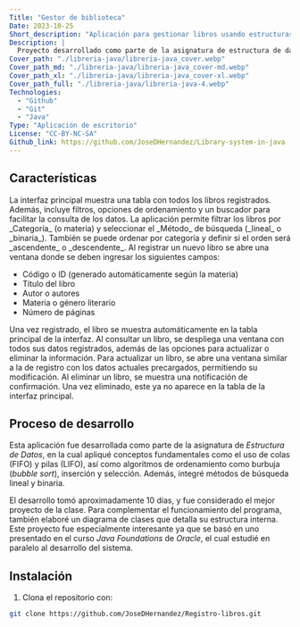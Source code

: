 ```yaml
---
Title: "Gestor de biblioteca"
Date: 2023-10-25
Short_description: "Aplicación para gestionar libros usando estructuras de datos."
Description: |
  Proyecto desarrollado como parte de la asignatura de estructura de datos. La aplicación permite registrar libros, filtrarlos, ordenarlos y realizar búsquedas aplicando estructuras como pilas y colas, además de algoritmos de ordenamiento y búsqueda.
Cover_path: "./libreria-java/libreria-java_cover.webp"
Cover_path_md: "./libreria-java/libreria-java_cover-md.webp"
Cover_path_xl: "./libreria-java/libreria-java_cover-xl.webp"
Cover_path_full: "./libreria-java/libreria-java-4.webp"
Technologies:
  - "Github"
  - "Git"
  - "Java"
Type: "Aplicación de escritorio"
License: "CC-BY-NC-SA"
Github_link: https://github.com/JoseDHernandez/Library-system-in-java
---
```



<HeroProject
  Title={frontmatter.Title}
  Img={Image5}
  Release={frontmatter.Date}
  Description={frontmatter.Description}
  Technologies={frontmatter.Technologies}
  Github_link={frontmatter.Github_link}
  Demo_link={frontmatter?.Demo_link}
  License={frontmatter.License}
/>

## Características

<FeatureCard title="Interfaz inicial" image={Image1}>
  La interfaz principal muestra una tabla con todos los libros registrados.
  Además, incluye filtros, opciones de ordenamiento y un buscador para facilitar
  la consulta de los datos.
</FeatureCard>

<FeatureCard title="Filtros" image={Image2}>
  La aplicación permite filtrar los libros por _Categoría_ (o materia) y
  seleccionar el _Método_ de búsqueda (_lineal_ o _binaria_). También se puede
  ordenar por categoría y definir si el orden será _ascendente_ o _descendente_.
</FeatureCard>

<FeatureCard title="Registro de libros" image={Image3}>
  Al registrar un nuevo libro se abre una ventana donde se deben ingresar los siguientes campos:

- Código o ID (generado automáticamente según la materia)
- Título del libro
- Autor o autores
- Materia o género literario
- Número de páginas

</FeatureCard>

<FeatureCard title="Libro registrado" image={Image4}>
  Una vez registrado, el libro se muestra automáticamente en la tabla principal
  de la interfaz.
</FeatureCard>

<FeatureCard title="Información de cada libro" image={Image5}>
  Al consultar un libro, se despliega una ventana con todos sus datos
  registrados, además de las opciones para actualizar o eliminar la información.
</FeatureCard>

<FeatureCard title="Actualizar libros" image={Image6}>
  Para actualizar un libro, se abre una ventana similar a la de registro con los
  datos actuales precargados, permitiendo su modificación.
</FeatureCard>

<FeatureCard title="Eliminación de libros" image={Image7}>
  Al eliminar un libro, se muestra una notificación de confirmación. Una vez
  eliminado, este ya no aparece en la tabla de la interfaz principal.
</FeatureCard>

## Proceso de desarrollo

Esta aplicación fue desarrollada como parte de la asignatura de _Estructura de Datos_, en la cual apliqué conceptos fundamentales como el uso de colas (FIFO) y pilas (LIFO), así como algoritmos de ordenamiento como burbuja (_bubble sort_), inserción y selección. Además, integré métodos de búsqueda lineal y binaria.

El desarrollo tomó aproximadamente 10 días, y fue considerado el mejor proyecto de la clase. Para complementar el funcionamiento del programa, también elaboré un diagrama de clases que detalla su estructura interna. Este proyecto fue especialmente interesante ya que se basó en uno presentado en el curso _Java Foundations_ de _Oracle_, el cual estudié en paralelo al desarrollo del sistema.

## Instalación

1. Clona el repositorio con:

```bash
git clone https://github.com/JoseDHernandez/Registro-libros.git
```
